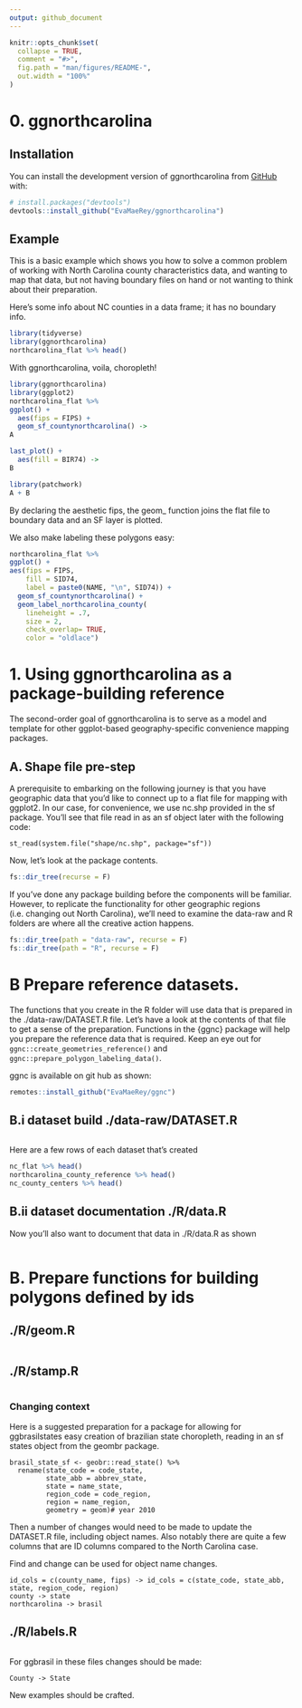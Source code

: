 ```yaml
---
output: github_document
---
```


<!-- README.md is generated from README.Rmd. Please edit that file -->

```r
knitr::opts_chunk$set(
  collapse = TRUE,
  comment = "#>",
  fig.path = "man/figures/README-",
  out.width = "100%"
)
```

# 0. ggnorthcarolina

## Installation

You can install the development version of ggnorthcarolina from [GitHub](https://github.com/) with:

``` r
# install.packages("devtools")
devtools::install_github("EvaMaeRey/ggnorthcarolina")
```

## Example

This is a basic example which shows you how to solve a common problem of working with North Carolina county characteristics data, and wanting to map that data, but not having boundary files on hand or not wanting to think about their preparation.  

Here's some info about NC counties in a data frame; it has no boundary info.

```r
library(tidyverse)
library(ggnorthcarolina)
northcarolina_flat %>% head()
```

With ggnorthcarolina, voila, choropleth!

```r
library(ggnorthcarolina)
library(ggplot2)
northcarolina_flat %>%
ggplot() +
  aes(fips = FIPS) +
  geom_sf_countynorthcarolina() ->
A

last_plot() + 
  aes(fill = BIR74) ->
B

library(patchwork)
A + B
```

By declaring the aesthetic fips, the geom_ function joins the flat file to boundary data and an SF layer is plotted. 

We also make labeling these polygons easy:

```r
northcarolina_flat %>%
ggplot() +
aes(fips = FIPS, 
    fill = SID74,
    label = paste0(NAME, "\n", SID74)) +
  geom_sf_countynorthcarolina() +
  geom_label_northcarolina_county(
    lineheight = .7,
    size = 2, 
    check_overlap= TRUE,
    color = "oldlace")
```

<!-- badges: start -->
<!-- badges: end -->

# 1. Using ggnorthcarolina as a package-building reference

The second-order goal of ggnorthcarolina is to serve as a model and template for other ggplot-based geography-specific convenience mapping packages. 

## A. Shape file pre-step

A prerequisite to embarking on the following journey is that you have geographic data that you'd like to connect up to a flat file for mapping with ggplot2. In our case, for convenience, we use nc.shp provided in the sf package.  You'll see that file read in as an sf object later with the following code:

```
st_read(system.file("shape/nc.shp", package="sf")) 
```

Now, let's look at the package contents.  

```r
fs::dir_tree(recurse = F)
```

If you've done any package building before the components will be familiar. However, to replicate the functionality for other geographic regions (i.e. changing out North Carolina), we'll need to examine the data-raw and R folders are where all the creative action happens.

```r
fs::dir_tree(path = "data-raw", recurse = F)
fs::dir_tree(path = "R", recurse = F)
```

# B Prepare reference datasets.

The functions that you create in the R folder will use data that is prepared in the ./data-raw/DATASET.R file.  Let's have a look at the contents of that file to get a sense of the preparation.  Functions in the {ggnc} package will help you prepare the reference data that is required.  Keep an eye out for `ggnc::create_geometries_reference()` and `ggnc::prepare_polygon_labeling_data()`.

ggnc is available on git hub as shown:

```r
remotes::install_github("EvaMaeRey/ggnc")
```



## B.i dataset build ./data-raw/DATASET.R


```r


```

Here are a few rows of each dataset that's created

```r
nc_flat %>% head()
northcarolina_county_reference %>% head()
nc_county_centers %>% head()
```


## B.ii dataset documentation ./R/data.R

Now you'll also want to document that data in ./R/data.R as shown

```r


```

# B. Prepare functions for building polygons defined by ids

## ./R/geom.R

```r

```

## ./R/stamp.R

```r

```

### Changing context

Here is a suggested preparation for a package for allowing for ggbrasilstates easy creation of brazilian state choropleth, reading in an sf states object from the geombr package.

```
brasil_state_sf <- geobr::read_state() %>%
  rename(state_code = code_state,
         state_abb = abbrev_state,
         state = name_state,
         region_code = code_region,
         region = name_region,
         geometry = geom)# year 2010
```         

Then a number of changes would need to be made to update the DATASET.R file, including object names.  Also notably there are quite a few columns that are ID columns compared to the North Carolina case. 

Find and change can be used for object name changes.

```
id_cols = c(county_name, fips) -> id_cols = c(state_code, state_abb, state, region_code, region)
county -> state
northcarolina -> brasil
```

## ./R/labels.R

```r

```

For ggbrasil in these files changes should be made:

```
County -> State
```

New examples should be crafted.
